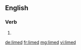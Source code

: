 ==English==

===Verb===
{{head|en|verb form}}

# {{en-past of|lime}}

[[de:limed]]
[[fr:limed]]
[[mg:limed]]
[[vi:limed]]